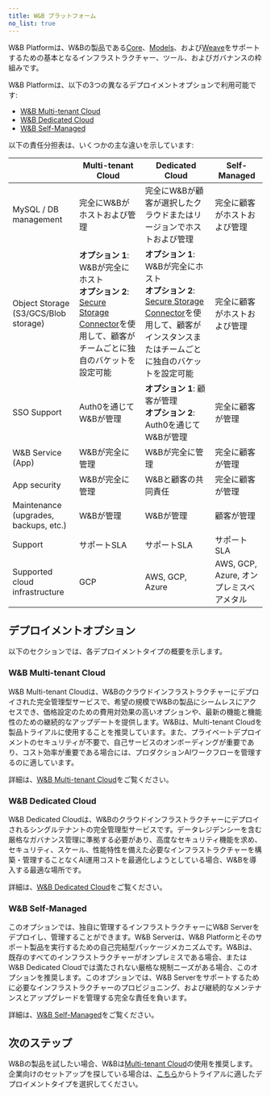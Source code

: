 ```yaml
---
title: W&B プラットフォーム
no_list: true
---
```


W&B Platformは、W&Bの製品である[Core](/ja/guides/core)、[Models](/ja/models/)、および[Weave](/ja/guides/weave/)をサポートするための基本となるインフラストラクチャー、ツール、およびガバナンスの枠組みです。

W&B Platformは、以下の3つの異なるデプロイメントオプションで利用可能です:

* [W&B Multi-tenant Cloud](#wb-multi-tenant-cloud)
* [W&B Dedicated Cloud](#wb-dedicated-cloud)
* [W&B Self-Managed](#wb-Self-Managed)

以下の責任分担表は、いくつかの主な違いを示しています:

|                                      | Multi-tenant Cloud                        | Dedicated Cloud                                                                 | Self-Managed |
|--------------------------------------|-------------------------------------------|---------------------------------------------------------------------------------|------------------|
| MySQL / DB management                | 完全にW&Bがホストおよび管理               | 完全にW&Bが顧客が選択したクラウドまたはリージョンでホストおよび管理             | 完全に顧客がホストおよび管理 |
| Object Storage (S3/GCS/Blob storage) | **オプション 1**: W&Bが完全にホスト<br />**オプション 2**: [Secure Storage Connector](/ja/platform/hosting/data-security/secure-storage-connector)を使用して、顧客がチームごとに独自のバケットを設定可能 | **オプション 1**: W&Bが完全にホスト<br />**オプション 2**: [Secure Storage Connector](/ja/platform/hosting/data-security/secure-storage-connector)を使用して、顧客がインスタンスまたはチームごとに独自のバケットを設定可能 | 完全に顧客がホストおよび管理 |
| SSO Support                          | Auth0を通じてW&Bが管理                   | **オプション 1**: 顧客が管理<br />**オプション 2**: Auth0を通じてW&Bが管理       | 完全に顧客が管理   |
| W&B Service (App)                    | W&Bが完全に管理                          | W&Bが完全に管理                                                                 | 完全に顧客が管理         |
| App security                         | W&Bが完全に管理                          | W&Bと顧客の共同責任                                                             | 完全に顧客が管理         |
| Maintenance (upgrades, backups, etc.)| W&Bが管理                               | W&Bが管理                                                                      | 顧客が管理 |
| Support                              | サポートSLA                             | サポートSLA                                                                     | サポートSLA |
| Supported cloud infrastructure       | GCP                                     | AWS, GCP, Azure                                                                | AWS, GCP, Azure, オンプレミスベアメタル |

## デプロイメントオプション
以下のセクションでは、各デプロイメントタイプの概要を示します。

### W&B Multi-tenant Cloud
W&B Multi-tenant Cloudは、W&Bのクラウドインフラストラクチャーにデプロイされた完全管理型サービスで、希望の規模でW&Bの製品にシームレスにアクセスでき、価格設定のための費用対効果の高いオプションや、最新の機能と機能性のための継続的なアップデートを提供します。W&Bは、Multi-tenant Cloudを製品トライアルに使用することを推奨しています。また、プライベートデプロイメントのセキュリティが不要で、自己サービスのオンボーディングが重要であり、コスト効率が重要である場合には、プロダクションAIワークフローを管理するのに適しています。

詳細は、[W&B Multi-tenant Cloud](/ja/platform/hosting/#wb-multi-tenant-cloud)をご覧ください。

### W&B Dedicated Cloud
W&B Dedicated Cloudは、W&Bのクラウドインフラストラクチャーにデプロイされるシングルテナントの完全管理型サービスです。データレジデンシーを含む厳格なガバナンス管理に準拠する必要があり、高度なセキュリティ機能を求め、セキュリティ、スケール、性能特性を備えた必要なインフラストラクチャーを構築・管理することなくAI運用コストを最適化しようとしている場合、W&Bを導入する最適な場所です。

詳細は、[W&B Dedicated Cloud](/ja/platform/hosting/hosting-options/dedicated_cloud/)をご覧ください。

### W&B Self-Managed
このオプションでは、独自に管理するインフラストラクチャーにW&B Serverをデプロイし、管理することができます。W&B Serverは、W&B Platformとそのサポート製品を実行するための自己完結型パッケージメカニズムです。W&Bは、既存のすべてのインフラストラクチャーがオンプレミスである場合、またはW&B Dedicated Cloudでは満たされない厳格な規制ニーズがある場合、このオプションを推奨します。このオプションでは、W&B Serverをサポートするために必要なインフラストラクチャーのプロビジョニング、および継続的なメンテナンスとアップグレードを管理する完全な責任を負います。

詳細は、[W&B Self-Managed](/ja/platform/hosting/hosting-options/self-managed/)をご覧ください。

## 次のステップ

W&Bの製品を試したい場合、W&Bは[Multi-tenant Cloud](https://wandb.ai/home)の使用を推奨します。企業向けのセットアップを探している場合は、[こちら](https://wandb.ai/site/enterprise-trial)からトライアルに適したデプロイメントタイプを選択してください。